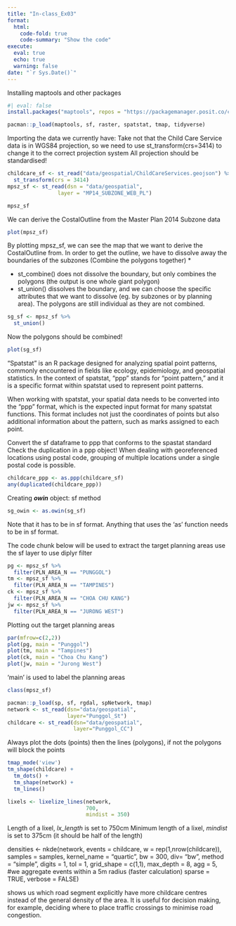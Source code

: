 ```yaml
---
title: "In-class_Ex03"
format: 
  html:
    code-fold: true
    code-summary: "Show the code"
execute: 
  eval: true
  echo: true
  warning: false
date: "`r Sys.Date()`"
---
```


Installing maptools and other packages

```r
#| eval: false
install.packages("maptools", repos = "https://packagemanager.posit.co/cran/2023-10-13")
```

```r
pacman::p_load(maptools, sf, raster, spatstat, tmap, tidyverse)
```

Importing the data we currently have: Take not that the Child Care Service data is in WGS84 projection, so we need to use st_transform(crs=3414) to change it to the correct projection system All projection should be standardised!

```r
childcare_sf <- st_read("data/geospatial/ChildCareServices.geojson") %>%
  st_transform(crs = 3414)
mpsz_sf <- st_read(dsn = "data/geospatial", 
                layer = "MP14_SUBZONE_WEB_PL")
```

```r
mpsz_sf
```

We can derive the CostalOutline from the Master Plan 2014 Subzone data

```r
plot(mpsz_sf)
```

By plotting mpsz_sf, we can see the map that we want to derive the CostalOutline from. In order to get the outline, we have to dissolve away the boundaries of the subzones (Combine the polygons together) \*

-   st_combine() does not dissolve the boundary, but only combines the polygons (the output is one whole giant polygon)
-   st_union() dissolves the boundary, and we can choose the specific attributes that we want to dissolve (eg. by subzones or by planning area). The polygons are still individual as they are not combined.

```r
sg_sf <- mpsz_sf %>%
  st_union()
```

Now the polygons should be combined!

```r
plot(sg_sf)
```

"Spatstat" is an R package designed for analyzing spatial point patterns, commonly encountered in fields like ecology, epidemiology, and geospatial statistics. In the context of spatstat, "ppp" stands for "point pattern," and it is a specific format within spatstat used to represent point patterns.

When working with spatstat, your spatial data needs to be converted into the "ppp" format, which is the expected input format for many spatstat functions. This format includes not just the coordinates of points but also additional information about the pattern, such as marks assigned to each point.

Convert the sf dataframe to ppp that conforms to the spastat standard Check the duplication in a ppp object! When dealing with georeferenced locations using postal code, grouping of multiple locations under a single postal code is possible.

```r
childcare_ppp <- as.ppp(childcare_sf)
any(duplicated(childcare_ppp))
```

Creating ***owin*** object: sf method

```r
sg_owin <- as.owin(sg_sf)
```

Note that it has to be in sf format. Anything that uses the 'as' function needs to be in sf format.

The code chunk below will be used to extract the target planning areas use the sf layer to use diplyr filter

```r
pg <- mpsz_sf %>%
  filter(PLN_AREA_N == "PUNGGOL")
tm <- mpsz_sf %>%
  filter(PLN_AREA_N == "TAMPINES")
ck <- mpsz_sf %>%
  filter(PLN_AREA_N == "CHOA CHU KANG")
jw <- mpsz_sf %>%
  filter(PLN_AREA_N == "JURONG WEST")
```

Plotting out the target planning areas

```r
par(mfrow=c(2,2))
plot(pg, main = "Punggol")
plot(tm, main = "Tampines")
plot(ck, main = "Choa Chu Kang")
plot(jw, main = "Jurong West")
```

'main' is used to label the planning areas

```r
class(mpsz_sf)
```

```r
pacman::p_load(sp, sf, rgdal, spNetwork, tmap)
network <- st_read(dsn="data/geospatial", 
                   layer="Punggol_St")
childcare <- st_read(dsn="data/geospatial",
                     layer="Punggol_CC")
```

Always plot the dots (points) then the lines (polygons), if not the polygons will block the points

```r
tmap_mode('view')
tm_shape(childcare) + 
  tm_dots() + 
  tm_shape(network) +
  tm_lines()
```

```r
lixels <- lixelize_lines(network, 
                         700, 
                         mindist = 350)
```

Length of a lixel, *lx_length* is set to 750cm Minimum length of a lixel, *mindist* is set to 375cm (it should be half of the length)

densities \<- nkde(network, events = childcare, w = rep(1,nrow(childcare)), samples = samples, kernel_name = "quartic", bw = 300, div= "bw", method = "simple", digits = 1, tol = 1, grid_shape = c(1,1), max_depth = 8, agg = 5, #we aggregate events within a 5m radius (faster calculation) sparse = TRUE, verbose = FALSE)

shows us which road segment explicitly have more childcare centres instead of the general density of the area. It is useful for decision making, for example, deciding where to place traffic crossings to minimise road congestion.
